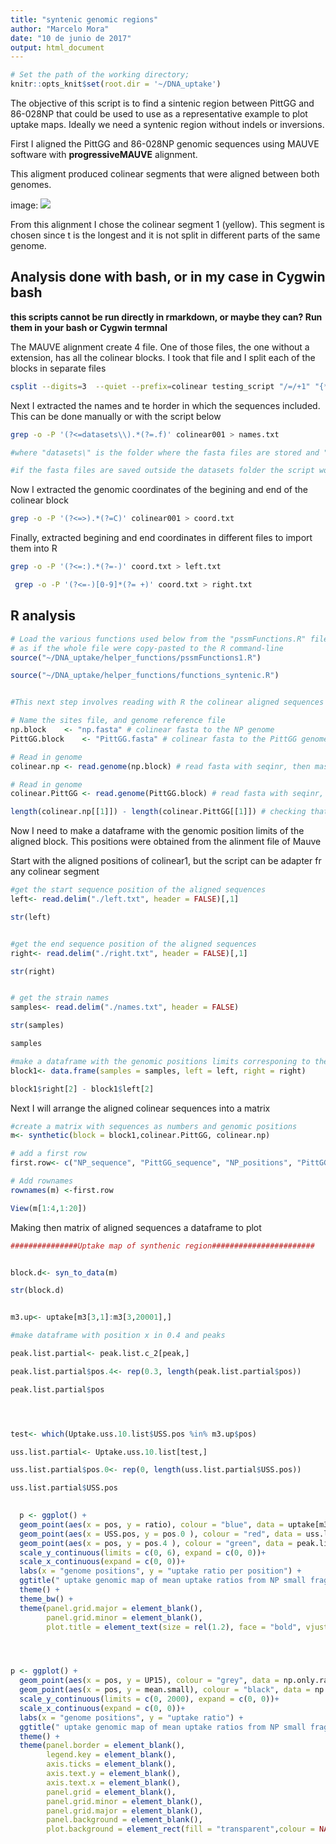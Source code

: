 ```yaml
---
title: "syntenic genomic regions"
author: "Marcelo Mora"
date: "10 de junio de 2017"
output: html_document
---
```



```r
# Set the path of the working directory; 
knitr::opts_knit$set(root.dir = '~/DNA_uptake')

```


The objective of this script is to find a sintenic region between PittGG and 86-028NP that could be used to use as a representative example to plot uptake maps. Ideally we need a syntenic region without indels or inversions. 


First I aligned the PittGG and 86-028NP genomic sequences using MAUVE software with **progressiveMAUVE** alignment.  

This aligment produced colinear segments that were aligned between both genomes. 

image: ![](~/DNA_uptake/syntenic_region_analysis/NP_GG.jpg) 

From this alignment I chose the colinear segment 1 (yellow). This segment is chosen since t is the longest and it is not split  in different parts of the same genome.

## Analysis done with bash, or in my case in Cygwin bash

**this scripts cannot be run directly in rmarkdown, or maybe they can?  Run them in your bash or Cygwin termnal**

The MAUVE alignment create 4 file. One of those files, the one without a extension, has all the colinear blocks. I took that file and I split each of the blocks in separate files


```bash

csplit --digits=3  --quiet --prefix=colinear testing_script "/=/+1" "{*}"

```


Next I extracted the names and te horder in which the sequences included. This can be done manually or with the script below 


```bash
grep -o -P '(?<=datasets\\).*(?=.f)' colinear001 > names.txt

#where "datasets\" is the folder where the fasta files are stored and ".f" is the beggining of the fasta file extension (I had two extensions .fasta and .fa, so I used just the begining)

#if the fasta files are saved outside the datasets folder the script won't work

```

Now I extracted the genomic coordinates of the begining and end of the colinear block

```bash

grep -o -P '(?<=>).*(?=C)' colinear001 > coord.txt


```

Finally, extracted begining and end coordinates in different files to import them into R  

```bash

grep -o -P '(?<=:).*(?=-)' coord.txt > left.txt

 grep -o -P '(?<=-)[0-9]*(?= +)' coord.txt > right.txt

```

## R analysis

```r

# Load the various functions used below from the "pssmFunctions.R" file,
# as if the whole file were copy-pasted to the R command-line
source("~/DNA_uptake/helper_functions/pssmFunctions1.R")

source("~/DNA_uptake/helper_functions/functions_syntenic.R")


#This next step involves reading with R the colinear aligned sequences from both genomes. This step requires extracting manualy the sequences, from the colinear001 file, and saving them in separate files. 

# Name the sites file, and genome reference file
np.block    <- "np.fasta" # colinear fasta to the NP genome
PittGG.block    <- "PittGG.fasta" # colinear fasta to the PittGG genome

# Read in genome
colinear.np <- read.genome(np.block) # read fasta with seqinr, then massage

# Read in genome
colinear.PittGG <- read.genome(PittGG.block) # read fasta with seqinr, then massage

length(colinear.np[[1]]) - length(colinear.PittGG[[1]]) # checking that the sequences are properly aligned --> result must be 0


```



Now I need to make a dataframe with the genomic position limits of the aligned block. This positions were obtained from the alinment file of Mauve


Start with the aligned positions of colinear1, but the script can be adapter fr any colinear segment


```r

#get the start sequence position of the aligned sequences
left<- read.delim("./left.txt", header = FALSE)[,1]

str(left)


#get the end sequence position of the aligned sequences
right<- read.delim("./right.txt", header = FALSE)[,1]

str(right)


# get the strain names
samples<- read.delim("./names.txt", header = FALSE)

str(samples)

samples

#make a dataframe with the genomic positions limits corresponing to the aligned sequences 
block1<- data.frame(samples = samples, left = left, right = right)

block1$right[2] - block1$left[2]

```

Next I will arrange the aligned colinear sequences into a matrix


```r
#create a matrix with sequences as numbers and genomic positions
m<- synthetic(block = block1,colinear.PittGG, colinear.np)

# add a first row
first.row<- c("NP_sequence", "PittGG_sequence", "NP_positions", "PittGG_positions")

# Add rownames
rownames(m) <-first.row

View(m[1:4,1:20]) 

```


Making then matrix of aligned sequences a dataframe to plot

```r

###############Uptake map of synthenic region#######################


block.d<- syn_to_data(m)

str(block.d)


m3.up<- uptake[m3[3,1]:m3[3,20001],]

#make dataframe with position x in 0.4 and peaks

peak.list.partial<- peak.list.c_2[peak,]

peak.list.partial$pos.4<- rep(0.3, length(peak.list.partial$pos))               

peak.list.partial$pos




test<- which(Uptake.uss.10.list$USS.pos %in% m3.up$pos)

uss.list.partial<- Uptake.uss.10.list[test,]

uss.list.partial$pos.0<- rep(0, length(uss.list.partial$USS.pos))               

uss.list.partial$USS.pos
  

  p <- ggplot() +
  geom_point(aes(x = pos, y = ratio), colour = "blue", data = uptake[m3[3,1]:m3[3,20001],], shape = 20, size = 1) +
  geom_point(aes(x = USS.pos, y = pos.0 ), colour = "red", data = uss.list.partial, shape = 20, size = 4) +  
  geom_point(aes(x = pos, y = pos.4 ), colour = "green", data = peak.list.partial, shape = 20, size = 4) +  
  scale_y_continuous(limits = c(0, 6), expand = c(0, 0))+
  scale_x_continuous(expand = c(0, 0))+
  labs(x = "genome positions", y = "uptake ratio per position") +
  ggtitle(" uptake genomic map of mean uptake ratios from NP small fragment donor") +
  theme() +
  theme_bw() +
  theme(panel.grid.major = element_blank(),
        panel.grid.minor = element_blank(),
        plot.title = element_text(size = rel(1.2), face = "bold", vjust = 1.5))




p <- ggplot() +
  geom_point(aes(x = pos, y = UP15), colour = "grey", data = np.only.raw.reads[m3[3,1]:m3[3,20001],], shape = 20, size = 1) +
  geom_point(aes(x = pos, y = mean.small), colour = "black", data = np.only.raw.reads[m3[3,1]:m3[3,20001],], shape = 20, size = 1) +  
  scale_y_continuous(limits = c(0, 2000), expand = c(0, 0))+
  scale_x_continuous(expand = c(0, 0))+
  labs(x = "genome positions", y = "uptake ratio") +
  ggtitle(" uptake genomic map of mean uptake ratios from NP small fragment donor") +
  theme() +
  theme(panel.border = element_blank(),
        legend.key = element_blank(),
        axis.ticks = element_blank(),
        axis.text.y = element_blank(),
        axis.text.x = element_blank(),
        panel.grid = element_blank(),
        panel.grid.minor = element_blank(), 
        panel.grid.major = element_blank(),
        panel.background = element_blank(),
        plot.background = element_rect(fill = "transparent",colour = NA))



```


